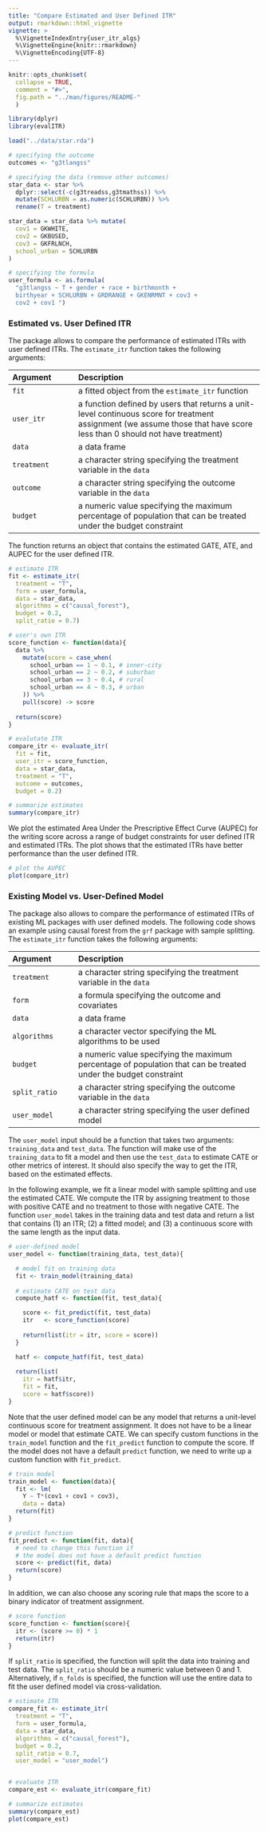```yaml
---
title: "Compare Estimated and User Defined ITR"
output: rmarkdown::html_vignette
vignette: >
  %\VignetteIndexEntry{user_itr_algs}
  %\VignetteEngine{knitr::rmarkdown}
  %\VignetteEncoding{UTF-8}
---
```



```r
knitr::opts_chunk$set(
  collapse = TRUE,
  comment = "#>",
  fig.path = "../man/figures/README-"
  )

library(dplyr)
library(evalITR)

load("../data/star.rda")

# specifying the outcome
outcomes <- "g3tlangss"

# specifying the data (remove other outcomes)
star_data <- star %>% 
  dplyr::select(-c(g3treadss,g3tmathss)) %>%
  mutate(SCHLURBN = as.numeric(SCHLURBN)) %>%
  rename(T = treatment)

star_data = star_data %>% mutate(
  cov1 = GKWHITE,
  cov2 = GKBUSED,
  cov3 = GKFRLNCH,
  school_urban = SCHLURBN
)

# specifying the formula
user_formula <- as.formula(
  "g3tlangss ~ T + gender + race + birthmonth + 
  birthyear + SCHLURBN + GRDRANGE + GKENRMNT + cov3 + 
  cov2 + cov1 ")

```

###  Estimated vs. User Defined ITR

The package allows to compare the performance of estimated ITRs with user defined ITRs. The `estimate_itr` function takes the following arguments:

| Argument | Description              |
|:-------- | :------------------------|
| `fit`    | a fitted object from the `estimate_itr` function |
| `user_itr` | a function defined by users that returns a unit-level continuous score for treatment assignment (we assume those that have score less than 0 should not have treatment) |
| `data`   | a data frame   |
| `treatment` | a character string specifying the treatment variable in the `data` |
| `outcome` | a character string specifying the outcome variable in the `data` |
| `budget` | a numeric value specifying the maximum percentage of population that can be treated under the budget constraint |


The function returns an object that contains the estimated GATE, ATE, and AUPEC for the user defined ITR.

```r

# estimate ITR 
fit <- estimate_itr(
  treatment = "T",
  form = user_formula,
  data = star_data,
  algorithms = c("causal_forest"),
  budget = 0.2,
  split_ratio = 0.7)

# user's own ITR
score_function <- function(data){
  data %>% 
    mutate(score = case_when(
      school_urban == 1 ~ 0.1, # inner-city
      school_urban == 2 ~ 0.2, # suburban
      school_urban == 3 ~ 0.4, # rural
      school_urban == 4 ~ 0.3, # urban
    )) %>%
    pull(score) -> score
    
  return(score)
}

# evalutate ITR
compare_itr <- evaluate_itr(
  fit = fit,
  user_itr = score_function,
  data = star_data,
  treatment = "T",
  outcome = outcomes,
  budget = 0.2)

# summarize estimates
summary(compare_itr)
```

We plot the estimated Area Under the Prescriptive Effect Curve (AUPEC) for the writing score across a range of budget constraints for user defined ITR and estimated ITRs. The plot shows that the estimated ITRs have better performance than the user defined ITR.

```r
# plot the AUPEC 
plot(compare_itr)
```


### Existing Model vs. User-Defined Model

The package also allows to compare the performance of estimated ITRs of existing ML packages with user defined models. The following code shows an example using causal forest from the `grf` package with sample splitting. The `estimate_itr` function takes the following arguments:

| Argument | Description              |
|:-------- | :------------------------|
| `treatment` | a character string specifying the treatment variable in the `data` |
| `form`   | a formula specifying the outcome and covariates |
| `data`   | a data frame   |
| `algorithms` | a character vector specifying the ML algorithms to be used |
| `budget` | a numeric value specifying the maximum percentage of population that can be treated under the budget constraint |
| `split_ratio` | a character string specifying the outcome variable in the `data` |
| `user_model` | a character string specifying the user defined model |


The `user_model` input should be a function that takes two arguments: `training_data` and `test_data`. 
The function will make use of the `training_data` to fit a model and then use the `test_data` to estimate CATE or other metrics of interest.
It should also specify the way to get the ITR, based on the estimated effects. 

In the following example, we fit a linear model with sample splitting and use the estimated CATE. We compute the ITR by
assigning treatment to those with positive CATE and no treatment to those with negative CATE. The function `user_model` takes in the training data and test data and return a list that contains (1) an ITR; (2) a fitted model; and (3) a continuous score with the same length as the input data.

```r
# user-defined model
user_model <- function(training_data, test_data){

  # model fit on training data
  fit <- train_model(training_data)
  
  # estimate CATE on test data
  compute_hatf <- function(fit, test_data){

    score <- fit_predict(fit, test_data)  
    itr   <- score_function(score)
    
    return(list(itr = itr, score = score))
  }

  hatf <- compute_hatf(fit, test_data)
  
  return(list(
    itr = hatf$itr, 
    fit = fit, 
    score = hatf$score))
}
```

Note that the user defined model can be any model that returns a unit-level continuous score for treatment assignment. 
It does not have to be a linear model or model that estimate CATE. We can specify custom functions in the `train_model` function and the `fit_predict` function to compute the score. If the model does not have a default `predict` function, we need to write up a custom function with `fit_predict`.

```r
# train model
train_model <- function(data){
  fit <- lm(
    Y ~ T*(cov1 + cov1 + cov3), 
    data = data)
  return(fit)
}

# predict function
fit_predict <- function(fit, data){
  # need to change this function if 
  # the model does not have a default predict function
  score <- predict(fit, data) 
  return(score)
}
```

In addition, we can also choose any scoring rule that maps the score to a binary indicator of treatment assignment.

```r
# score function
score_function <- function(score){
  itr <- (score >= 0) * 1
  return(itr)
}
```

If `split_ratio` is specified, the function will split the data into training and test data. The `split_ratio` should be a numeric value between 0 and 1. 
Alternatively, if `n_folds` is specified, the function will use the entire data to fit the user defined model via cross-validation.


```r
# estimate ITR
compare_fit <- estimate_itr(
  treatment = "T",
  form = user_formula,
  data = star_data,
  algorithms = c("causal_forest"),
  budget = 0.2,
  split_ratio = 0.7,
  user_model = "user_model")


# evaluate ITR 
compare_est <- evaluate_itr(compare_fit)

# summarize estimates
summary(compare_est)
plot(compare_est)
```